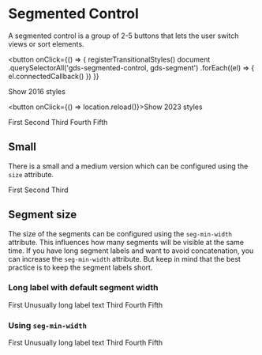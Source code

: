 
<Meta title="Components/Segmented Control" />

# Segmented Control

A segmented control is a group of 2-5 buttons that lets the user switch views or sort elements.

<button
  onClick={() => {
    registerTransitionalStyles()
    document
      .querySelectorAll('gds-segmented-control, gds-segment')
      .forEach((el) => {
        el.connectedCallback()
      })
  }}
>
  Show 2016 styles
</button>

<button onClick={() => location.reload()}>Show 2023 styles</button>

<Canvas>
  <gds-segmented-control>
    <gds-segment>First</gds-segment>
    <gds-segment selected>Second</gds-segment>
    <gds-segment>Third</gds-segment>
    <gds-segment>Fourth</gds-segment>
    <gds-segment>Fifth</gds-segment>
  </gds-segmented-control>
</Canvas>

## Small

There is a small and a medium version which can be configured using the `size` attribute.

<Canvas>
  <gds-segmented-control size="small">
    <gds-segment selected>First</gds-segment>
    <gds-segment>Second</gds-segment>
    <gds-segment>Third</gds-segment>
  </gds-segmented-control>
</Canvas>

## Segment size

The size of the segments can be configured using the `seg-min-width` attribute. This influences
how many segments will be visible at the same time. If you have long segment labels and want to
avoid concatenation, you can increase the `seg-min-width` attribute. But keep in mind that the
best practice is to keep the segment labels short.

### Long label with default segment width

<Canvas>
  <gds-segmented-control>
    <gds-segment>First</gds-segment>
    <gds-segment selected>Unusually long label text</gds-segment>
    <gds-segment>Third</gds-segment>
    <gds-segment>Fourth</gds-segment>
    <gds-segment>Fifth</gds-segment>
  </gds-segmented-control>
</Canvas>

### Using `seg-min-width`

<Canvas>
  <gds-segmented-control seg-min-width="200">
    <gds-segment>First</gds-segment>
    <gds-segment selected>Unusually long label text</gds-segment>
    <gds-segment>Third</gds-segment>
    <gds-segment>Fourth</gds-segment>
    <gds-segment>Fifth</gds-segment>
  </gds-segmented-control>
</Canvas>
